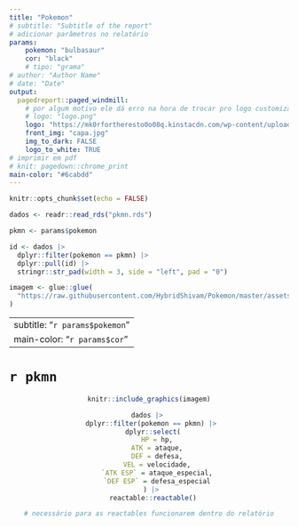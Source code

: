 ```yaml
---
title: "Pokemon"
# subtitle: "Subtitle of the report"
# adicionar parâmetros no relatório
params: 
    pokemon: "bulbasaur"
    cor: "black"
    # tipo: "grama"
# author: "Author Name"
# date: "Date"
output: 
  pagedreport::paged_windmill:
    # por algum motivo ele dá erro na hora de trocar pro logo customizado
    # logo: "logo.png"
    logo: "https://mk0rfortheresto0o08q.kinstacdn.com/wp-content/uploads/2020/08/rru-logo-blue.svg"
    front_img: "capa.jpg"
    img_to_dark: FALSE
    logo_to_white: TRUE
# imprimir em pdf
# knit: pagedown::chrome_print
main-color: "#6cabdd"
---
```


```r
knitr::opts_chunk$set(echo = FALSE)
```


```r

dados <- readr::read_rds("pkmn.rds")

pkmn <- params$pokemon

id <- dados |>
  dplyr::filter(pokemon == pkmn) |>
  dplyr::pull(id) |>
  stringr::str_pad(width = 3, side = "left", pad = "0")

imagem <- glue::glue(
  "https://raw.githubusercontent.com/HybridShivam/Pokemon/master/assets/images/{id}.png"
)
```


---
subtitle: "`r params$pokemon`"
main-color: "`r params$cor`"
---

# `r pkmn` {-}

<center>
```r
knitr::include_graphics(imagem)
```
<center>


```r
dados |> 
  dplyr::filter(pokemon == pkmn) |> 
  dplyr::select(
    HP = hp,
    ATK = ataque,
    DEF = defesa,
    VEL = velocidade,
    `ATK ESP` = ataque_especial,
    `DEF ESP` = defesa_especial
  ) |> 
  reactable::reactable()
```


```r
# necessário para as reactables funcionarem dentro do relatório
```


<div style = "display: none;">
$$
1
$$

</div>
